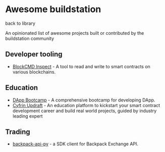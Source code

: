 
# Awesome buildstation

<Link className="underline text-blue-500" href="/library">back to library</Link>

An opinionated list of awesome projects built or contributed by the buildstation community

## Developer tooling
- [BlockCMD Inspect](https://inspect.blockcmd.com) - A tool to read and write to smart contracts on various blockchains.

## Education
- [DApp Bootcamp](https://github.com/buildstationorg/dapp-bootcamp) - A comprehensive bootcamp for developing DApp.
- [Cyfrin Updraft](https://updraft.cyfrin.io/) - An education platform to kickstart your smart contract development career and build real world projects, guided by industry leading expert

## Trading
- [backpack-api-py](https://github.com/blockcmd/backpack-api-py) - a SDK client for Backpack Exchange API.